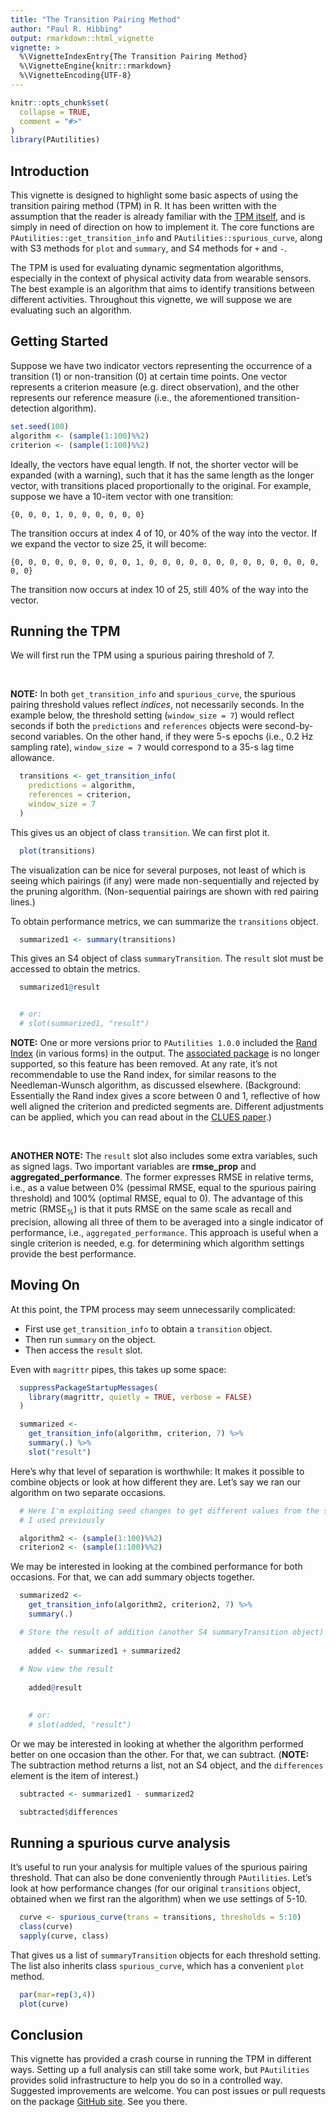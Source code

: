 ```yaml
---
title: "The Transition Pairing Method"
author: "Paul R. Hibbing"
output: rmarkdown::html_vignette
vignette: >
  %\VignetteIndexEntry{The Transition Pairing Method}
  %\VignetteEngine{knitr::rmarkdown}
  %\VignetteEncoding{UTF-8}
---
```


```r
knitr::opts_chunk$set(
  collapse = TRUE,
  comment = "#>"
)
library(PAutilities)
```

## Introduction

This vignette is designed to highlight some basic aspects of using the transition pairing method (TPM) in R. It has been written with the assumption that the reader is already familiar with the [TPM itself](https://journals.humankinetics.com/view/journals/jmpb/3/3/article-p219.xml), and is simply in need of direction on how to implement it. The core functions are `PAutilities::get_transition_info` and `PAutilities::spurious_curve`, along with S3 methods for `plot` and `summary`, and S4 methods for `+` and `-`.

The TPM is used for evaluating dynamic segmentation algorithms, especially in the context of physical activity data from wearable sensors. The best example is an algorithm that aims to identify transitions between different activities. Throughout this vignette, we will suppose we are evaluating such an algorithm.

## Getting Started

Suppose we have two indicator vectors representing the occurrence of a transition (1) or non-transition (0) at certain time points. One vector represents a criterion measure (e.g. direct observation), and the other represents our reference measure (i.e., the aforementioned transition-detection algorithm). 

```r
set.seed(100)
algorithm <- (sample(1:100)%%2)
criterion <- (sample(1:100)%%2)
```

Ideally, the vectors have equal length. If not, the shorter vector will be expanded (with a warning), such that it has the same length as the longer vector, with transitions placed proportionally to the original. For example, suppose we have a 10-item vector with one transition:

`{0, 0, 0, 1, 0, 0, 0, 0, 0, 0}`

The transition occurs at index 4 of 10, or 40% of the way into the vector. If we expand the vector to size 25, it will become:

`{0, 0, 0, 0, 0, 0, 0, 0, 0, 1, 0, 0, 0, 0, 0, 0, 0, 0, 0, 0, 0, 0, 0, 0, 0}`

The transition now occurs at index 10 of 25, still 40% of the way into the vector.

## Running the TPM

We will first run the TPM using a spurious pairing threshold of 7.  

<br />

**NOTE:** In both `get_transition_info` and `spurious_curve`, the spurious pairing threshold values reflect *indices*, not necessarily seconds. In the example below, the threshold setting (`window_size = 7`) would reflect seconds if both the `predictions` and `references` objects were second-by-second variables. On the other hand, if they were 5-s epochs (i.e., 0.2 Hz sampling rate), `window_size = 7` would correspond to a 35-s lag time allowance.

```r
  transitions <- get_transition_info(
    predictions = algorithm,
    references = criterion,
    window_size = 7
  )
```

This gives us an object of class `transition`. We can first plot it.

```r
  plot(transitions)
```

The visualization can be nice for several purposes, not least of which is seeing which pairings (if any) were made non-sequentially and rejected by the pruning algorithm. (Non-sequential pairings are shown with red pairing lines.)

To obtain performance metrics, we can summarize the `transitions` object.

```r
  summarized1 <- summary(transitions)
```

This gives an S4 object of class `summaryTransition`. The `result` slot must be accessed to obtain the metrics.

```r
  summarized1@result


  # or:
  # slot(summarized1, "result")
```


**NOTE:** One or more versions prior to `PAutilities 1.0.0` included the [Rand Index](https://www.tandfonline.com/doi/abs/10.1207/s15327906mbr2104_5) (in various forms) in the output. The [associated package](https://cran.r-project.org/package=clues) is no longer supported, so this feature has been removed. At any rate, it's not recommendable to use the Rand index, for similar reasons to the Needleman-Wunsch algorithm, as discussed elsewhere. (Background: Essentially the Rand index gives a score between 0 and 1, reflective of how well aligned the criterion and predicted segments are. Different adjustments can be applied, which you can read about in the [CLUES paper](https://www.sciencedirect.com/science/article/pii/S0167947306004786).)

<br />

**ANOTHER NOTE:** The `result` slot also includes some extra variables, such as signed lags. Two important variables are **rmse_prop** and **aggregated_performance**. The former expresses RMSE in relative terms, i.e., as a value between 0% (pessimal RMSE, equal to the spurious pairing threshold) and 100% (optimal RMSE, equal to 0). The advantage of this metric (RMSE~%~) is that it puts RMSE on the same scale as recall and precision, allowing all three of them to be averaged into a single indicator of performance, i.e., `aggregated_performance`. This approach is useful when a single criterion is needed, e.g. for determining which algorithm settings provide the best performance. 

## Moving On

At this point, the TPM process may seem unnecessarily complicated:

* First use `get_transition_info` to obtain a `transition` object.
* Then run `summary` on the object.
* Then access the `result` slot.

Even with `magrittr` pipes, this takes up some space:

```r
  suppressPackageStartupMessages(
    library(magrittr, quietly = TRUE, verbose = FALSE)
  )

  summarized <-
    get_transition_info(algorithm, criterion, 7) %>%
    summary(.) %>%
    slot("result")
```

Here's why that level of separation is worthwhile: It makes it possible to combine objects or look at how different they are. Let's say we ran our algorithm on two separate occasions.

```r
  # Here I'm exploiting seed changes to get different values from the same code
  # I used previously

  algorithm2 <- (sample(1:100)%%2)
  criterion2 <- (sample(1:100)%%2)
```

We may be interested in looking at the combined performance for both occasions. For that, we can add summary objects together.

```r
  summarized2 <-
    get_transition_info(algorithm2, criterion2, 7) %>%
    summary(.)

  # Store the result of addition (another S4 summaryTransition object)
  
    added <- summarized1 + summarized2
  
  # Now view the result
    
    added@result
    

    # or:
    # slot(added, "result")
```

Or we may be interested in looking at whether the algorithm performed better on one occasion than the other. For that, we can subtract. (**NOTE:** The subtraction method returns a list, not an S4 object, and the `differences` element is the item of interest.)

```r
  subtracted <- summarized1 - summarized2

  subtracted$differences
```

## Running a spurious curve analysis

It's useful to run your analysis for multiple values of the spurious pairing threshold. That can also be done conveniently through `PAutilities`. Let's look at how performance changes (for our original `transitions` object, obtained when we first ran the algorithm) when we use settings of 5-10.

```r
  curve <- spurious_curve(trans = transitions, thresholds = 5:10)
  class(curve)
  sapply(curve, class)
```

That gives us a list of `summaryTransition` objects for each threshold setting. The list also inherits class `spurious_curve`, which has a convenient `plot` method.

```r
  par(mar=rep(3,4))
  plot(curve)
```

## Conclusion

This vignette has provided a crash course in running the TPM in different ways. Setting up a full analysis can still take some work, but `PAutilities` provides solid infrastructure to help you do so in a controlled way. Suggested improvements are welcome. You can post issues or pull requests on the package [GitHub site](http://www.github.com/paulhibbing/PAutilities). See you there.
